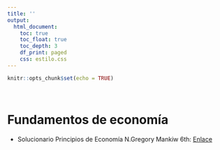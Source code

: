 ```yaml
---
title: ''
output:
  html_document:
    toc: true
    toc_float: true
    toc_depth: 3
    df_print: paged
    css: estilo.css
---
```


```r
knitr::opts_chunk$set(echo = TRUE)
```

<br>

# **Fundamentos de economía**

- Solucionario Principios de Economía N.Gregory Mankiw 6th: <a href="https://www.slader.com/textbook/9780538453059-principles-of-economics-sixth-edition/" target="_blank">Enlace</a>

